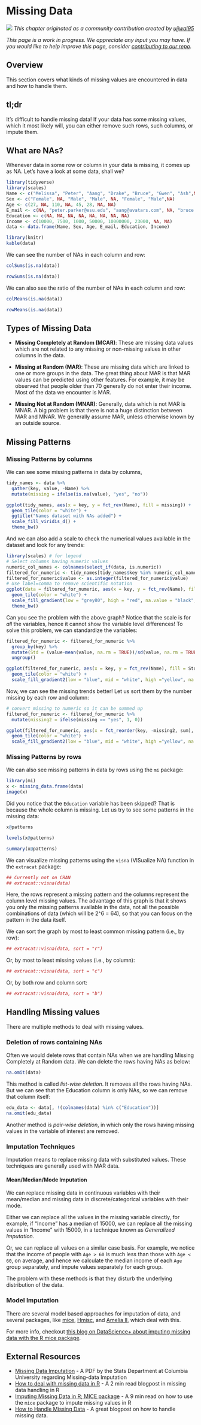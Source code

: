 # Missing Data {#missing}

![](images/banners/banner_missing.png)
*This chapter originated as a community contribution created by [ujjwal95](https://github.com/ujjwal95){target="_blank"}*

*This page is a work in progress. We appreciate any input you may have. If you would like to help improve this page, consider [contributing to our repo](contribute.html).*

## Overview
This section covers what kinds of missing values are encountered in data and how to handle them.

## tl;dr
It's difficult to handle missing data! If your data has some missing values, which it most likely will, you can either remove such rows, such columns, or impute them.

## What are NAs?

Whenever data in some row or column in your data is missing, it comes up as NA. Let's have a look at some data, shall we?
```r
library(tidyverse)
library(scales)
Name <- c("Melissa", "Peter", "Aang", "Drake", "Bruce", "Gwen", "Ash",NA)
Sex <- c("Female", NA, "Male", "Male", NA, "Female", "Male",NA)
Age <- c(27, NA, 110, NA, 45, 28, NA, NA)
E_mail <- c(NA, "peter.parker@esu.edu", "aang@avatars.com", NA, "bruce.wayne@wayne.org", "gwen.stacy@esu.edu", "ash.ketchum@pokemon.com", NA)
Education <- c(NA, NA, NA, NA, NA, NA, NA, NA)
Income <- c(10000, 7500, 1000, 50000, 10000000, 23000, NA, NA)
data <- data.frame(Name, Sex, Age, E_mail, Education, Income)
```

```r
library(knitr)
kable(data)
```

We can see the number of NAs in each column and row:
```r
colSums(is.na(data))
```

```r
rowSums(is.na(data))
```

We can also see the ratio of the number of NAs in each column and row:
```r
colMeans(is.na(data))
```

```r
rowMeans(is.na(data))
```

## Types of Missing Data

- **Missing Completely at Random (MCAR)**: These are missing data values which are not related to any missing or non-missing values in other columns in the data.

- **Missing at Random (MAR)**: These are missing data which are linked to one or more groups in the data. The great thing about MAR is that MAR values can be predicted using other features. For example, it may be observed that people older than 70 generally do not enter their income. 
Most of the data we encounter is MAR.

- **Missing Not at Random (MNAR)**: Generally, data which is not MAR is MNAR. A big problem is that there is not a huge distinction between MAR and MNAR. We generally assume MAR, unless otherwise known by an outside source.

## Missing Patterns 

### Missing Patterns by columns

We can see some missing patterns in data by columns,
```r
tidy_names <- data %>% 
  gather(key, value, -Name) %>% 
  mutate(missing = ifelse(is.na(value), "yes", "no"))
```

```r
ggplot(tidy_names, aes(x = key, y = fct_rev(Name), fill = missing)) +
  geom_tile(color = "white") + 
  ggtitle("Names dataset with NAs added") +
  scale_fill_viridis_d() +
  theme_bw()
```

And we can also add a scale to check the numerical values available in the dataset and look for any trends:
```r
library(scales) # for legend
# Select columns having numeric values
numeric_col_names <- colnames(select_if(data, is.numeric))
filtered_for_numeric <- tidy_names[tidy_names$key %in% numeric_col_names,]
filtered_for_numeric$value <- as.integer(filtered_for_numeric$value)
# Use label=comma to remove scientific notation
ggplot(data = filtered_for_numeric, aes(x = key, y = fct_rev(Name), fill = value)) +
  geom_tile(color = "white") + 
  scale_fill_gradient(low = "grey80", high = "red", na.value = "black", label=comma) + 
  theme_bw()
```

Can you see the problem with the above graph? Notice that the scale is for *all* the variables, hence it cannot show the variable level differences!
To solve this problem, we can standardize the variables:
```r
filtered_for_numeric <- filtered_for_numeric %>% 
  group_by(key) %>% 
  mutate(Std = (value-mean(value, na.rm = TRUE))/sd(value, na.rm = TRUE)) %>% 
  ungroup()

ggplot(filtered_for_numeric, aes(x = key, y = fct_rev(Name), fill = Std)) +
  geom_tile(color = "white") + 
  scale_fill_gradient2(low = "blue", mid = "white", high ="yellow", na.value = "black") + theme_bw()

```

Now, we can see the missing trends better! Let us sort them by the number missing by each row and column:
```r
# convert missing to numeric so it can be summed up
filtered_for_numeric <- filtered_for_numeric %>% 
  mutate(missing2 = ifelse(missing == "yes", 1, 0))

ggplot(filtered_for_numeric, aes(x = fct_reorder(key, -missing2, sum), y = fct_reorder(Name, -missing2, sum), fill = Std)) +
  geom_tile(color = "white") + 
  scale_fill_gradient2(low = "blue", mid = "white", high ="yellow", na.value = "black") + theme_bw()

```

### Missing Patterns by rows

We can also see missing patterns in data by rows using the `mi` package:
```r
library(mi)
x <- missing_data.frame(data)
image(x)
```

Did you notice that the `Education` variable has been skipped? That is because the whole column is missing.
Let us try to see some patterns in the missing data:
```r
x@patterns
```


```r
levels(x@patterns)
```

```r
summary(x@patterns)
```

We can visualize missing patterns using the `visna` (VISualize NA) function in the `extracat` package:
```r
## Currently not on CRAN
## extracat::visna(data) 
```

Here, the rows represent a missing pattern and the columns represent the column level missing values. The advantage of this graph is that it shows you only the missing patterns available in the data, not all the possible combinations of data (which will be 2^6 = 64), so that you can focus on the pattern in the data itself. 

We can sort the graph by most to least common missing pattern (i.e., by row):
```r
## extracat::visna(data, sort = "r")
```

Or, by most to least missing values (i.e., by column):
```r
## extracat::visna(data, sort = "c")
```

Or, by both row and column sort:
```r
## extracat::visna(data, sort = "b")
```

## Handling Missing values

There are multiple methods to deal with missing values.

### Deletion of rows containing NAs

Often we would delete rows that contain NAs when we are handling Missing Completely at Random data.
We can delete the rows having NAs as below:
```r
na.omit(data)
```

This method is called *list-wise deletion*. It removes all the rows having NAs. But we can see that the Education column is only NAs, so we can remove that column itself:
```r
edu_data <- data[, !(colnames(data) %in% c("Education"))]
na.omit(edu_data)
```

Another method is *pair-wise deletion*, in which only the rows having missing values in the variable of interest are removed.

### Imputation Techniques

Imputation means to replace missing data with substituted values. These techniques are generally used with MAR data.

#### Mean/Median/Mode Imputation

We can replace missing data in continuous variables with their mean/median and missing data in discrete/categorical variables with their mode.

Either we can replace all the values in the missing variable directly, for example, if "Income" has a median of 15000, we can replace all the missing values in "Income" with 15000, in a technique known as *Generalized Imputation*.

Or, we can replace all values on a similar case basis. For example, we notice that the income of people with `Age > 60` is much less than those with `Age < 60`, on average, and hence we calculate the median income of each `Age` group separately, and impute values separately for each group.

The problem with these methods is that they disturb the underlying distribution of the data.

### Model Imputation
There are several model based approaches for imputation of data, and several packages, like [mice](https://cran.r-project.org/web/packages/mice/index.html){target="_blank"}, [Hmisc](https://cran.r-project.org/web/packages/Hmisc/index.html){target="_blank"}, and [Amelia II](https://cran.r-project.org/web/packages/Amelia/index.html){target="_blank"}, which deal with this.

For more info, checkout [this blog on DataScience+ about imputing missing data with the R mice package](https://datascienceplus.com/imputing-missing-data-with-r-mice-package/){target="_blank"}.

## External Resources
- [Missing Data Imputation](http://www.stat.columbia.edu/~gelman/arm/missing.pdf){target="_blank"} - A PDF by the Stats Department at Columbia University regarding Missing-data Imputation
- [How to deal with missing data in R](https://datascienceplus.com/missing-values-in-r/){target="_blank"} - A 2 min read blogpost in missing data handling in R
- [Imputing Missing Data in R; MICE package](https://datascienceplus.com/imputing-missing-data-with-r-mice-package/){target="_blank"} - A 9 min read on how to use the `mice` package to impute missing values in R
- [How to Handle Missing Data](https://towardsdatascience.com/how-to-handle-missing-data-8646b18db0d4){target="_blank"} - A great blogpost on how to handle missing data.


